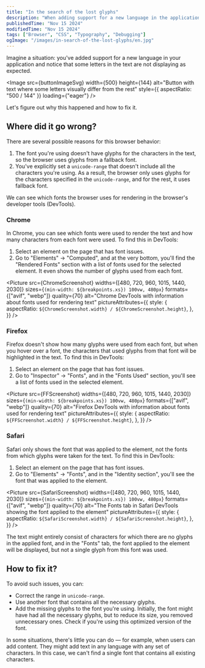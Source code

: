 ```yaml
---
title: "In the search of the lost glyphs"
description: "When adding support for a new language in the application, some letters in the text are not displayed as expected. Let's figure out why this happened and how to fix it."
publishedTime: "Nov 15 2024"
modifiedTime: "Nov 15 2024"
tags: ["Browser", "CSS", "Typography", "Debugging"]
ogImage: "/images/in-search-of-the-lost-glyphs/en.jpg"
---
```



Imagine a situation: you've added support for a new language in your application and notice that some letters in the text are not displaying as expected.

<Image
  src={buttonImageSvg}
  width={500}
  height={144}
  alt="Button with text where some letters visually differ from the rest"
  style={{ aspectRatio: "500 / 144" }}
  loading={"eager"}
/>

Let's figure out why this happened and how to fix it.

## Where did it go wrong?

There are several possible reasons for this browser behavior:

1. The font you're using doesn't have glyphs for the characters in the text, so the browser uses glyphs from a fallback font.
2. You've explicitly set a `unicode-range` that doesn't include all the characters you're using. As a result, the browser only uses glyphs for the characters specified in the `unicode-range`, and for the rest, it uses fallback font.

We can see which fonts the browser uses for rendering in the browser's developer tools (DevTools).

### Chrome

In Chrome, you can see which fonts were used to render the text and how many characters from each font were used. To find this in DevTools:

1. Select an element on the page that has font issues.
2. Go to "Elements" → "Computed", and at the very bottom, you'll find the "Rendered Fonts" section with a list of fonts used for the selected element. It even shows the number of glyphs used from each font.

<Picture
  src={ChromeScreenshot}
  widths={[480, 720, 960, 1015, 1440, 2030]}
  sizes={`(min-width: ${breakpoints.xs}) 100vw, 480px`}
  formats={["avif", "webp"]}
  quality={70}
  alt="Chrome DevTools with information about fonts used for rendering text"
  pictureAttributes={{
    style: {
      aspectRatio: `${ChromeScreenshot.width} / ${ChromeScreenshot.height}`,
    },
  }}
/>

### Firefox

Firefox doesn't show how many glyphs were used from each font, but when you hover over a font, the characters that used glyphs from that font will be highlighted in the text. To find this in DevTools:

1. Select an element on the page that has font issues.
2. Go to "Inspector" → "Fonts", and in the "Fonts Used" section, you'll see a list of fonts used in the selected element.

<Picture
  src={FFScreenshot}
  widths={[480, 720, 960, 1015, 1440, 2030]}
  sizes={`(min-width: ${breakpoints.xs}) 100vw, 480px`}
  formats={["avif", "webp"]}
  quality={70}
  alt="Firefox DevTools with information about fonts used for rendering text"
  pictureAttributes={{
    style: {
      aspectRatio: `${FFScreenshot.width} / ${FFScreenshot.height}`,
    },
  }}
/>

### Safari

Safari only shows the font that was applied to the element, not the fonts from which glyphs were taken for the text. To find this in DevTools:

1. Select an element on the page that has font issues.
2. Go to "Elements" → "Fonts", and in the "Identity section", you'll see the font that was applied to the element.

<Picture
  src={SafariScreenshot}
  widths={[480, 720, 960, 1015, 1440, 2030]}
  sizes={`(min-width: ${breakpoints.xs}) 100vw, 480px`}
  formats={["avif", "webp"]}
  quality={70}
  alt="The Fonts tab in Safari DevTools showing the font applied to the element"
  pictureAttributes={{
    style: {
      aspectRatio: `${SafariScreenshot.width} / ${SafariScreenshot.height}`,
    },
  }}
/>

The text might entirely consist of characters for which there are no glyphs in the applied font, and in the "Fonts" tab, the font applied to the element will be displayed, but not a single glyph from this font was used.

## How to fix it?

To avoid such issues, you can:

- Correct the range in `unicode-range`.
- Use another font that contains all the necessary glyphs.
- Add the missing glyphs to the font you're using. Initially, the font might have had all the necessary glyphs, but to reduce its size, you removed unnecessary ones. Check if you're using this optimized version of the font.

In some situations, there's little you can do — for example, when users can add content. They might add text in any language with any set of characters. In this case, we can't find a single font that contains all existing characters.
